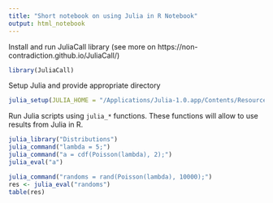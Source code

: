 ```yaml
---
title: "Short notebook on using Julia in R Notebook"
output: html_notebook
---
```


Install and run JuliaCall library (see more on https://non-contradiction.github.io/JuliaCall/)

```r
library(JuliaCall)
```

Setup Julia and provide appropriate directory

```r
julia_setup(JULIA_HOME = "/Applications/Julia-1.0.app/Contents/Resources/julia/bin/")
```

Run Julia scripts using `julia_*` functions. These functions will allow to use results from Julia in R. 


```r
julia_library("Distributions")
julia_command("lambda = 5;")
julia_command("a = cdf(Poisson(lambda), 2);")
julia_eval("a")
```

```r
julia_command("randoms = rand(Poisson(lambda), 10000);")
res <- julia_eval("randoms")
table(res)
```



